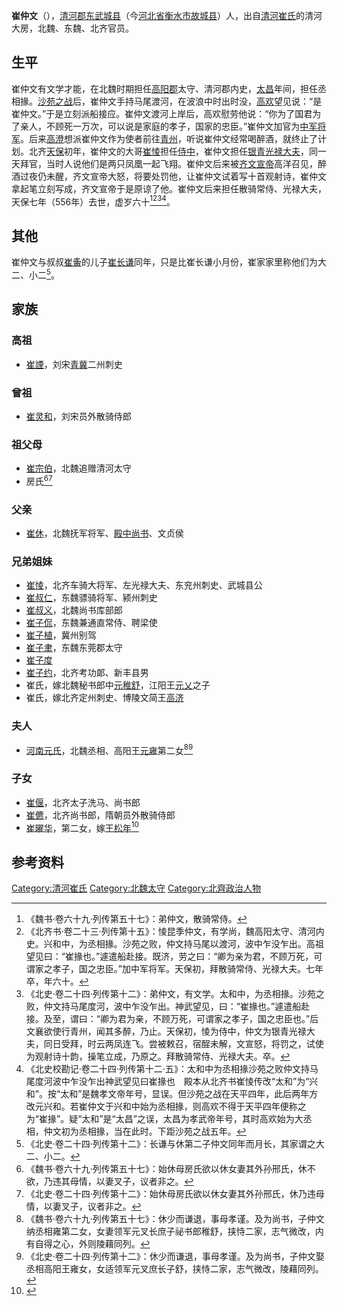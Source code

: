 '''崔仲文'''（{{bd|497年||556年||}}），[[清河郡|清河郡]][[东武城县|东武城县]]（今[[河北省|河北省]][[衡水市|衡水市]][[故城县|故城县]]）人，出自[[清河崔氏|清河崔氏]]的清河大房，北魏、东魏、北齐官员。

==生平==
崔仲文有文学才能，在北魏时期担任[[高阳郡|高阳郡]]太守、清河郡内史，[[太昌|太昌]]年间，担任丞相掾。[[沙苑之战|沙苑之战]]后，崔仲文手持马尾渡河，在波浪中时出时没，[[高欢|高欢]]望见说：“是崔仲文。”于是立刻派船接应。崔仲文渡河上岸后，高欢慰劳他说：“你为了国君为了亲人，不顾死一万次，可以说是家庭的孝子，国家的忠臣。”崔仲文加官为[[中军将军|中军将军]]。后来[[高澄|高澄]]想派崔仲文作为使者前往[[青州|青州]]，听说崔仲文经常喝醉酒，就终止了计划。北齐[[天保_(北齐)|天保]]初年，崔仲文的大哥[[崔㥄|崔㥄]]担任[[侍中|侍中]]，崔仲文担任[[银青光禄大夫|银青光禄大夫]]，同一天拜官，当时人说他们是两只凤凰一起飞翔。崔仲文后来被[[齐文宣帝|齐文宣帝]]高洋召见，醉酒过夜仍未醒，齐文宣帝大怒，将要处罚他，让崔仲文试着写十首观射诗，崔仲文拿起笔立刻写成，齐文宣帝于是原谅了他。崔仲文后来担任散骑常侍、光禄大夫，天保七年（556年）去世，虚岁六十<ref>《魏书·卷六十九·列传第五十七》：弟仲文，散骑常侍。</ref><ref>《北齐书·卷二十三·列传第十五》：㥄昆季仲文，有学尚，魏高阳太守、清河内史。兴和中，为丞相掾。沙苑之败，仲文持马尾以渡河，波中乍没乍出。高祖望见曰：“崔掾也。”遽遣船赴接。既济，劳之曰：“卿为亲为君，不顾万死，可谓家之孝子，国之忠臣。”加中军将军。天保初，拜散骑常侍、光禄大夫。七年卒，年六十。</ref><ref>《北史·卷二十四·列传第十二》：弟仲文，有文学。太和中，为丞相掾。沙苑之败，仲文持马尾度河，波中乍没乍出。神武望见，曰：“崔掾也。”遽遣船赴接。及至，谓曰：“卿为君为亲，不顾万死，可谓家之孝子，国之忠臣也。”后文襄欲使行青州，闻其多醉，乃止。天保初，㥄为侍中，仲文为银青光禄大夫，同日受拜，时云两凤连飞。尝被敕召，宿酲未解，文宣怒，将罚之，试使为观射诗十韵，操笔立成，乃原之。拜散骑常侍、光禄大夫。卒。</ref><ref>《北史校勘记·卷二十四·列传第十二·五》：太和中为丞相掾沙苑之败仲文持马尾度河波中乍没乍出神武望见曰崔掾也　殿本从北齐书崔㥄传改“太和”为“兴和”。按“太和”是魏孝文帝年号，显误。但沙苑之战在天平四年，此后两年方改元兴和。若崔仲文于兴和中始为丞相掾，则高欢不得于天平四年便称之为“崔掾”。疑“太和”是“太昌”之误，太昌为孝武帝年号，其时高欢始为大丞相，仲文初为丞相掾，当在此时。下距沙苑之战五年。</ref>。

==其他==
崔仲文与叔叔[[崔夤|崔夤]]的儿子[[崔长谦|崔长谦]]同年，只是比崔长谦小月份，崔家家里称他们为大二、小二<ref>《北史·卷二十四·列传第十二》：长谦与休第二子仲文同年而月长，其家谓之大二、小二。</ref>。

==家族==
{{main|清河大房世系图}}

===高祖===
*[[崔諲|崔諲]]，刘宋[[青州|青]][[冀州|冀]]二州刺史

===曾祖===
*[[崔灵和|崔灵和]]，刘宋员外散骑侍郎

===祖父母===
*[[崔宗伯|崔宗伯]]，北魏追赠清河太守
*房氏<ref name=autogenerated1>《魏书·卷六十九·列传第五十七》：始休母房氏欲以休女妻其外孙邢氏，休不欲，乃违其母情，以妻叉子，议者非之。</ref><ref name=autogenerated2>《北史·卷二十四·列传第十二》：始休母房氏欲以休女妻其外孙邢氏，休乃违母情，以妻叉子，议者非之。</ref>

===父亲===
*[[崔休|崔休]]，北魏抚军将军、[[殿中尚书|殿中尚书]]、文贞侯

===兄弟姐妹===
*[[崔㥄|崔㥄]]，北齐车骑大将军、左光禄大夫、东兖州刺史、武城县公
*[[崔叔仁|崔叔仁]]，东魏骠骑将军、颍州刺史
*[[崔叔义|崔叔义]]，北魏尚书库部郎
*[[崔子侃|崔子侃]]，东魏兼通直常侍、聘梁使
*[[崔子植|崔子植]]，冀州别驾
*[[崔子聿|崔子聿]]，东魏东莞郡太守 
*[[崔子度|崔子度]]
*[[崔子约|崔子约]]，北齐考功郞、新丰县男
*崔氏，嫁北魏秘书郎中[[元稚舒|元稚舒]]，江阳王[[元乂|元乂]]之子
*崔氏，嫁北齐定州刺史、博陵文简王[[高济|高济]]

===夫人===
*[[河南元氏|河南元氏]]，北魏丞相、高阳王[[元雍|元雍]]第二女<ref>《魏书·卷六十九·列传第五十七》：休少而谦退，事母孝谨。及为尚书，子仲文纳丞相雍第二女，女妻领军元叉长庶子祕书郎稚舒，挟恃二家，志气微改，内有自得之心，外则陵藉同列。</ref><ref>《北史·卷二十四·列传第十二》：休少而谦退，事母孝谨。及为尚书，子仲文娶丞相高阳王雍女，女适领军元叉庶长子舒，挟恃二家，志气微改，陵藉同列。</ref>

===子女===
*[[崔偃|崔偃]]，北齐太子洗马、尚书郎
*[[崔儦|崔儦]]，北齐尚书郎，隋朝员外散骑侍郎
*[[崔曜华|崔曜华]]，第二女，嫁[[王松年_(北朝)|王松年]]<ref>{{Cite book | author = 贾振林编著 | title = 《文化安丰》 | location =郑州 | publisher = 大象出版社  | date=2011年11月 | pages =281-282 |ISBN =978-7-5347-6898-9| accessdate = 2014-04-18 | url = | language= zh-hans| quote = }}</ref>

==参考资料==
{{reflist}}

[[Category:清河崔氏|Category:清河崔氏]]
[[Category:北魏太守|Category:北魏太守]]
[[Category:北齊政治人物|Category:北齊政治人物]]